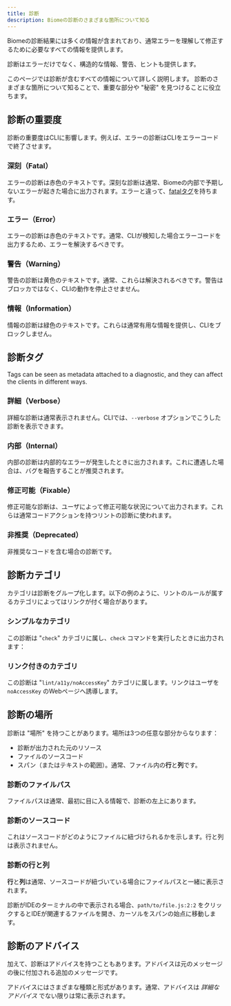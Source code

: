 ```yaml
---
title: 診断
description: Biomeの診断のさまざまな箇所について知る
---
```


Biomeの診断結果には多くの情報が含まれており、通常エラーを理解して修正するために必要なすべての情報を提供します。

診断はエラーだけでなく、構造的な情報、警告、ヒントも提供します。

このページでは診断が含むすべての情報について詳しく説明します。
診断のさまざまな箇所について知ることで、重要な部分や "秘密" を見つけることに役立ちます。

## 診断の重要度

診断の重要度はCLIに影響します。例えば、エラーの診断はCLIをエラーコードで終了させます。

### 深刻（Fatal）

エラーの診断は赤色のテキストです。深刻な診断は通常、Biomeの内部で予期しないエラーが起きた場合に出力されます。エラーと違って、[fatalタグ](#診断タグ)を持ちます。

<DiagnosticFatal />

### エラー（Error）

エラーの診断は赤色のテキストです。通常、CLIが検知した場合エラーコードを出力するため、エラーを解決するべきです。

<DiagnosticError />

### 警告（Warning）

警告の診断は黄色のテキストです。通常、これらは解決されるべきです。警告はブロッカではなく、CLIの動作を停止させません。

<DiagnosticWarning />

### 情報（Information）

情報の診断は緑色のテキストです。これらは通常有用な情報を提供し、CLIをブロックしません。

<DiagnosticInformation />

## 診断タグ

Tags can be seen as metadata attached to a diagnostic, and they can affect the clients in different ways.

### 詳細（Verbose）

詳細な診断は通常表示されません。CLIでは、`--verbose` オプションでこうした診断を表示できます。

<DiagnosticVerbose />

### 内部（Internal）

内部の診断は内部的なエラーが発生したときに出力されます。これに遭遇した場合は、バグを報告することが推奨されます。

<DiagnosticInternal />

### 修正可能（Fixable）

修正可能な診断は、ユーザによって修正可能な状況について出力されます。これらは通常コードアクションを持つリントの診断に使われます。

<DiagnosticFixable />

### 非推奨（Deprecated）

非推奨なコードを含む場合の診断です。

<DiagnosticDeprecated />

## 診断カテゴリ

カテゴリは診断をグループ化します。以下の例のように、リントのルールが属するカテゴリによってはリンクが付く場合があります。

### シンプルなカテゴリ

この診断は "`check`" カテゴリに属し、`check` コマンドを実行したときに出力されます：

<DiagnosticCategorySimple />

### リンク付きのカテゴリ

この診断は "`lint/a11y/noAccessKey`" カテゴリに属します。リンクはユーザを `noAccessKey` のWebページへ誘導します。

<DiagnosticCategoryLink />

## 診断の場所

診断は "場所" を持つことがあります。場所は3つの任意な部分からなります：
- 診断が出力された元のリソース
- ファイルのソースコード
- スパン（またはテキストの範囲）。通常、ファイル内の**行**と**列**です。

### 診断のファイルパス

ファイルパスは通常、最初に目に入る情報で、診断の左上にあります。

<DiagnosticLocFile />

### 診断のソースコード

これはソースコードがどのようにファイルに紐づけられるかを示します。行と列は表示されません。

<DiagnosticLocFrame />

### 診断の行と列

**行**と**列**は通常、ソースコードが紐づいている場合にファイルパスと一緒に表示されます。

<DiagnosticLocAll />

診断がIDEのターミナルの中で表示される場合、`path/to/file.js:2:2` をクリックするとIDEが関連するファイルを開き、カーソルをスパンの始点に移動します。

<DiagnosticLocMultiline />

## 診断のアドバイス

加えて、診断はアドバイスを持つこともあります。アドバイスは元のメッセージの後に付加される追加のメッセージです。

アドバイスにはさまざまな種類と形式があります。通常、アドバイスは _詳細なアドバイス_ でない限りは常に表示されます。

<DiagnosticWithAdvice />
